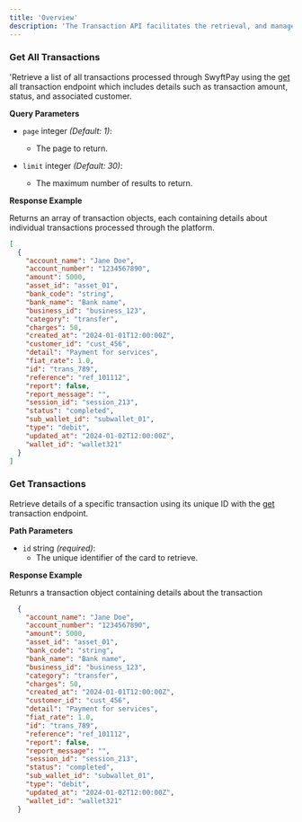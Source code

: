 ```yaml
---
title: 'Overview'
description: 'The Transaction API facilitates the retrieval, and management of financial transaction records.'
---
```



### Get All Transactions
'Retrieve a list of all transactions processed through SwyftPay using the [get](/api-reference/transactions/get-all-transactions) all transaction endpoint which includes details such as transaction amount, status, and associated customer.


**Query Parameters**

- `page` integer *(Default: 1)*: 
  - The page to return.

- `limit` integer *(Default: 30)*: 
  - The maximum number of results to return.

**Response Example**

Returns an array of transaction objects, each containing details about individual transactions processed through the platform.

```json
[
  {
    "account_name": "Jane Doe",
    "account_number": "1234567890",
    "amount": 5000,
    "asset_id": "asset_01",
    "bank_code": "string",
    "bank_name": "Bank name",
    "business_id": "business_123",
    "category": "transfer",
    "charges": 50,
    "created_at": "2024-01-01T12:00:00Z",
    "customer_id": "cust_456",
    "detail": "Payment for services",
    "fiat_rate": 1.0,
    "id": "trans_789",
    "reference": "ref_101112",
    "report": false,
    "report_message": "",
    "session_id": "session_213",
    "status": "completed",
    "sub_wallet_id": "subwallet_01",
    "type": "debit",
    "updated_at": "2024-01-02T12:00:00Z",
    "wallet_id": "wallet321"
  }
]
```

### Get Transactions
Retrieve details of a specific transaction using its unique ID with the [get](/api-reference/transactions/get) transaction endpoint.

**Path Parameters**

- `id` string *(required)*: 
  - The unique identifier of the card to retrieve.

**Response Example**

Retunrs a transaction object containing details about the transaction

```json
  {
    "account_name": "Jane Doe",
    "account_number": "1234567890",
    "amount": 5000,
    "asset_id": "asset_01",
    "bank_code": "string",
    "bank_name": "Bank name",
    "business_id": "business_123",
    "category": "transfer",
    "charges": 50,
    "created_at": "2024-01-01T12:00:00Z",
    "customer_id": "cust_456",
    "detail": "Payment for services",
    "fiat_rate": 1.0,
    "id": "trans_789",
    "reference": "ref_101112",
    "report": false,
    "report_message": "",
    "session_id": "session_213",
    "status": "completed",
    "sub_wallet_id": "subwallet_01",
    "type": "debit",
    "updated_at": "2024-01-02T12:00:00Z",
    "wallet_id": "wallet321"
  }
```